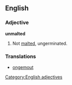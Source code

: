 ==English==

===Adjective===

'''unmalted'''

# Not [[malt]]ed, ungerminated.

===Translations===
* [[ongemout]]

[[Category:English adjectives]]